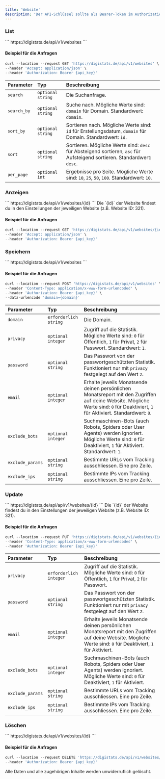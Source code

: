 ```yaml
---
title: 'Website'
description: 'Der API-Schlüssel sollte als Bearer-Token im Authorization-Header der Anfrage gesendet werden.'
---
```


### List

<ParamField path="API-Endpunkt" type="GET">
  ```
https://digistats.de/api/v1/websites
```
</ParamField>

#### Beispiel für die Anfragen

```javascript curl
curl --location --request GET 'https://digistats.de/api/v1/websites' \
--header 'Accept: application/json' \
--header 'Authorization: Bearer {api_key}'
```

| Parameter       | Typ          | Beschreibung  |
| :------------- |:-------------| :-------------|
| `search`      | `optional` `string` | Die Suchanfrage.|
| `search_by`      | `optional` `string` | Suche nach. Mögliche Werte sind: `domain` für Domain. Standardwert: `domain`.|
| `sort_by`      | `optional` `string` | Sortieren nach. Mögliche Werte sind: `id` für Erstellungsdatum, `domain` für Domain. Standardwert: `id`.|
| `sort`      | `optional` `string` | Sortieren. Mögliche Werte sind: `desc` für Absteigend sortieren, `asc` für Aufsteigend sortieren. Standardwert: `desc`.|
| `per_page`      | `optional` `int` | Ergebnisse pro Seite. Mögliche Werte sind: `10`, `25`, `50`, `100`. Standardwert: `10`.|

### Anzeigen

<ParamField path="API-Endpunkt" type="GET">
  ```
https://digistats.de/api/v1/websites/{id}
```
</ParamField>

<Note>
Die `{id}` der Website findest du in den Einstellungen der jeweiligen Website (z.B. Website ID: 321).
</Note>

#### Beispiel für die Anfragen

```javascript curl
curl --location --request GET 'https://digistats.de/api/v1/websites/{id}' \
--header 'Accept: application/json' \
--header 'Authorization: Bearer {api_key}'
```

### Speichern

<ParamField path="API-Endpunkt" type="POST">
  ```
https://digistats.de/api/v1/websites
```
</ParamField>

#### Beispiel für die Anfragen

```javascript curl
curl --location --request POST 'https://digistats.de/api/v1/websites' \
--header 'Content-Type: application/x-www-form-urlencoded' \
--header 'Authorization: Bearer {api_key}' \
--data-urlencode 'domain={domain}'
```

| Parameter       | Typ          | Beschreibung  |
| :------------- |:-------------| :-------------|
| `domain`      | `erforderlich` `string` | Die Domain.|
| `privacy`      | `optional` `integer` | Zugriff auf die Statistik. Mögliche Werte sind: `0` für Öffentlich, `1` für Privat, `2` für Passwort. Standardwert: `1`.|
| `password`      | `optional` `string` | Das Passwort von der passwortgeschützten Statistik. Funktioniert nur mit `privacy` festgelegt auf den Wert `2`.|
| `email`      | `optional` `integer` | Erhalte jeweils Monatsende deinen persönlichen Monatsreport mit den Zugriffen auf deine Website. Mögliche Werte sind: `0` für Deaktiviert, `1` für Aktiviert. Standardwert: `0`.|
| `exclude_bots`      | `optional` `integer` | Suchmaschinen-Bots (auch Robots, Spiders oder User Agents) werden ignoriert. Mögliche Werte sind: `0` für Deaktiviert, `1` für Aktiviert. Standardwert: `1`.|
| `exclude_params`      | `optional` `string` | Bestimmte URLs vom Tracking ausschliessen. Eine pro Zeile.|
| `exclude_ips`      | `optional` `string` | Bestimmte IPs vom Tracking ausschliessen. Eine pro Zeile.|
 
### Update

<ParamField path="API-Endpunkt" type="PUT, PATCH">
  ```
https://digistats.de/api/api/v1/websites/{id}
```
</ParamField>


<Note>
Die `{id}` der Website findest du in den Einstellungen der jeweiligen Website (z.B. Website ID: 321).
</Note>

#### Beispiel für die Anfragen

```javascript curl
curl --location --request PUT 'https://digistats.de/api/v1/websites/{id}' \
--header 'Content-Type: application/x-www-form-urlencoded' \
--header 'Authorization: Bearer {api_key}'
```

| Parameter       | Typ          | Beschreibung  |
| :------------- |:-------------| :-------------|
| `privacy`      | `erforderlich` `integer` | Zugriff auf die Statistik. Mögliche Werte sind: `0` für Öffentlich, `1` für Privat, `2` für Passwort.|
| `password`      | `optional` `string` | Das Passwort von der passwortgeschützten Statistik. Funktioniert nur mit `privacy` festgelegt auf den Wert `2`.|
| `email`      | `optional` `integer` | Erhalte jeweils Monatsende deinen persönlichen Monatsreport mit den Zugriffen auf deine Website. Mögliche Werte sind: `0` für Deaktiviert, `1` für Aktiviert.|
| `exclude_bots`      | `optional` `integer` | Suchmaschinen-Bots (auch Robots, Spiders oder User Agents) werden ignoriert. Mögliche Werte sind: `0` für Deaktiviert, `1` für Aktiviert.|
| `exclude_params`      | `optional` `string` | Bestimmte URLs vom Tracking ausschliessen. Eine pro Zeile.|
| `exclude_ips`      | `optional` `string` | Bestimmte IPs vom Tracking ausschliessen. Eine pro Zeile.|

### Löschen

<ParamField path="API-Endpunkt" type="DELETE">
  ```
https://digistats.de/api/v1/websites/{id}
```
</ParamField>

#### Beispiel für die Anfragen

```javascript curl
curl --location --request DELETE 'https://digistats.de/api/v1/websites/{id}' \
--header 'Authorization: Bearer {api_key}'
```

<Warning>
Alle Daten und alle zugehörigen Inhalte werden unwiderruflich gelöscht.
</Warning>